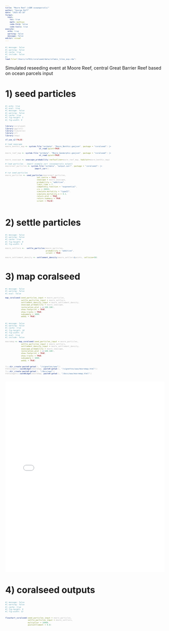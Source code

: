 ```yaml
---
title: "Moore Reef (cGBR oceanparcels)"
author: "George Roff"
date: "2025-03-18"
format:
  html:
    toc: true
    math: mathjax
    code-fold: false
    code-tools: true
execute:
  echo: true
  warning: false
  message: false
editor: visual
---
```


```r
#| message: false
#| warning: false
#| cache: true
#| include: false
#| 
load(file="/Users/rof011/coralseed/data/infamis_tiles_exp.rda")

```

::: cell
```{=html}
<style>
  code, pre {
    font-size: 65%;
    color:darkgrey;
  }
</style>
```
:::

Simulated reseeding event at Moore Reef, central Great Barrier Reef based on ocean parcels input

# 1) seed particles

```r
#| echo: true
#| eval: true
#| message: false
#| warning: false
#| cache: true
#| fig-height: 5
#| fig-width: 9


library(coralseed)
library(ggplot2)
library(tidyverse)
library(sf)
library(tmap)

sf_use_s2(FALSE)

# load seascape  
moore_benthic_map <- system.file("extdata", "Moore_Benthic.geojson", package = "coralseed") |>
                              st_read(quiet=TRUE)

moore_reef_map <- system.file("extdata", "Moore_Geomorphic.geojson", package = "coralseed") |>
                              st_read(quiet=TRUE)

moore_seascape <- seascape_probability(reefoutline=moore_reef_map, habitat=moore_benthic_map)

# load particles - import example zarr (oceanparcels output)
moorereef_particles <- system.file("extdata", "output.zarr", package = "coralseed") |>  
                          import_zarr()

# run seed particles
moore_particles <- seed_particles(moorereef_particles,
                            set.centre = TRUE,
                            seascape = moore_seascape,
                            probability = "additive",
                            limit_time = 7,
                            competency.function = "exponential",
                            crs = 20353,
                            simulate.mortality = "typeII",
                            simulate.mortality.n = 0.1,
                            return.plot = TRUE,
                            return.summary = TRUE,
                            silent = FALSE)
                                  
```

# 2) settle particles

```r
#| message: false
#| warning: false
#| cache: true
#| fig-height: 8
#| fig-width: 9

moore_settlers <-  settle_particles(moore_particles,
                                    probability = "additive",
                                    silent = TRUE)

moore_settlement_density <- settlement_density(moore_settlers$points, cellsize=50)


```

# 3) map coralseed

```r
#| message: false
#| warning: false
#| eval: false

map_coralseed(seed_particles_input = moore_particles,
              settle_particles_input = moore_settlers,
              settlement_density_input = moore_settlement_density,
              seascape_probability = moore_seascape,
              restoration.plot = c(100,100),
              show.footprint = TRUE,
              show.tracks = TRUE,
              subsample = 1000,
              webGL = TRUE)

```

```r
#| message: false
#| warning: false
#| cache: true
#| fig-height: 10
#| fig-width: 12
#| eval: true
#| include: false

mooremap <- map_coralseed(seed_particles_input = moore_particles,
              settle_particles_input = moore_settlers,
              settlement_density_input = moore_settlement_density,
              seascape_probability = moore_seascape,
              restoration.plot = c(100,100),
              show.footprint = TRUE,
              show.tracks = TRUE,
              subsample = 1000,
              webGL = TRUE)


fs::dir_create(paste0(getwd(), "/vignettes/www"))
htmlwidgets::saveWidget(mooremap, paste0(getwd(), "/vignettes/www/mooremap.html"))
fs::dir_create(paste0(getwd(), "/docs/www"))
htmlwidgets::saveWidget(mooremap, paste0(getwd(), "/docs/www/mooremap.html"))
 


```

<iframe src="www/mooremap.html" width="100%" height="600" style="border:none;">

</iframe>

# 4) coralseed outputs

```r
#| message: false
#| warning: false
#| cache: true
#| fig-height: 9
#| fig-width: 12


flowchart_coralseed(seed_particles_input = moore_particles, 
                    settle_particles_input = moore_settlers, 
                    multiplier = 10000, 
                    postsettlement = 0.8)


```
